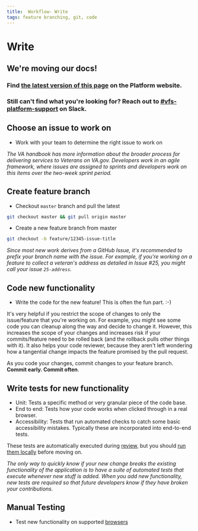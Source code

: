 ```yaml
---
title:  Workflow- Write
tags: feature branching, git, code
---
```


# Write

<div class="deprecation-message">
    <h2>We're moving our docs!</h2>
    <h3>Find <a href="https://depo-platform-documentation.scrollhelp.site/developer-docs/Frontend-workflow:-Write.1846312961.html">the latest version of this page</a> on the Platform website.</h3>
    <h3>Still can't find what you're looking for? Reach out to <a href="https://dsva.slack.com/archives/CBU0KDSB1">#vfs-platform-support</a> on Slack.</h3>
</div>

## Choose an issue to work on

- Work with your team to determine the right issue to work on

_The VA handbook has more information about the broader process for delivering services to Veterans on VA.gov. Developers work in an agile framework, where issues are assigned to sprints and developers work on this items over the two-week sprint period._

## Create feature branch

- Checkout `master` branch and pull the latest
```bash
git checkout master && git pull origin master
```

- Create a new feature branch from master
```bash
git checkout -b feature/12345-issue-title
```

_Since most new work derives from a GitHub Issue, it's recommended to prefix your branch name with the issue. For example, if you're working on a feature to collect a veteran's address as detailed in Issue #25, you might call your issue `25-address`._

## Code new functionality

- Write the code for the new feature! This is often the fun part. :-)

It's very helpful if you restrict the scope of changes to only the issue/feature that you're working on. For example, you might see some code you can cleanup along the way and decide to change it. However, this increases the scope of your changes and increases risk if your commits/feature need to be rolled back (and the rollback pulls other things with it). It also helps your code reviewer, because they aren't left wondering how a tangential change impacts the feature promised by the pull request.

As you code your changes, commit changes to your feature branch. **Commit early. Commit often**.

## Write tests for new functionality

- Unit: Tests a specific method or very granular piece of the code base.
- End to end: Tests how your code works when clicked through in a real browser.
- Accessibility: Tests that run automated checks to catch some basic accessibility mistakes. Typically these are incorporated into end-to-end tests.

These tests are automatically executed during [review](/getting-started/common-tasks/workflow/review), but you should [run them locally](/getting-started/common-tasks/test) before moving on.

_The only way to quickly know if your new change breaks the existing functionality of the application is to have a suite of automated tests that execute whenever new stuff is added. When you add new functionality, new tests are required so that future developers know if they have broken your contributions._

## Manual Testing

- Test new functionality on supported [browsers](/platform/front-end-standards/documented-decisions/browser-support/)
